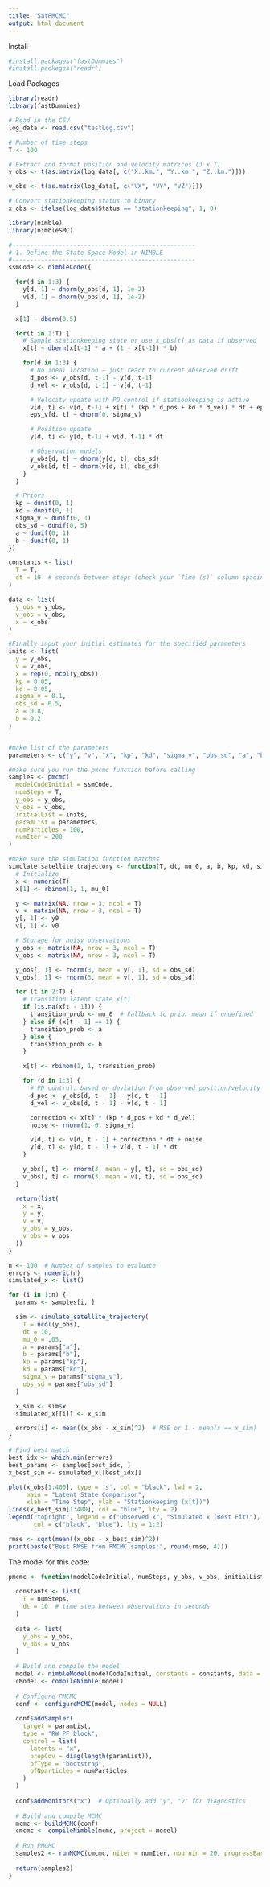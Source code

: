 ```yaml
---
title: "SatPMCMC"
output: html_document
---
```


Install
```r
#install.packages("fastDummies")
#install.packages("readr")
```

Load Packages
```r
library(readr)
library(fastDummies)
```


```r
# Read in the CSV
log_data <- read.csv("testLog.csv")

# Number of time steps
T <- 100

# Extract and format position and velocity matrices (3 x T)
y_obs <- t(as.matrix(log_data[, c("X..km.", "Y..km.", "Z..km.")]))

v_obs <- t(as.matrix(log_data[, c("VX", "VY", "VZ")]))

# Convert stationkeeping status to binary
x_obs <- ifelse(log_data$Status == "stationkeeping", 1, 0)

```


```r
library(nimble)
library(nimbleSMC)

#---------------------------------------------------
# 1. Define the State Space Model in NIMBLE
#---------------------------------------------------
ssmCode <- nimbleCode({

  for(d in 1:3) {
    y[d, 1] ~ dnorm(y_obs[d, 1], 1e-2)
    v[d, 1] ~ dnorm(v_obs[d, 1], 1e-2)
  }

  x[1] ~ dbern(0.5)

  for(t in 2:T) {
    # Sample stationkeeping state or use x_obs[t] as data if observed
    x[t] ~ dbern(x[t-1] * a + (1 - x[t-1]) * b)

    for(d in 1:3) {
      # No ideal location — just react to current observed drift
      d_pos <- y_obs[d, t-1] - y[d, t-1]
      d_vel <- v_obs[d, t-1] - v[d, t-1]

      # Velocity update with PD control if stationkeeping is active
      v[d, t] <- v[d, t-1] + x[t] * (kp * d_pos + kd * d_vel) * dt + eps_v[d, t]
      eps_v[d, t] ~ dnorm(0, sigma_v)

      # Position update
      y[d, t] <- y[d, t-1] + v[d, t-1] * dt

      # Observation models
      y_obs[d, t] ~ dnorm(y[d, t], obs_sd)
      v_obs[d, t] ~ dnorm(v[d, t], obs_sd)
    }
  }

  # Priors
  kp ~ dunif(0, 1)
  kd ~ dunif(0, 1)
  sigma_v ~ dunif(0, 1)
  obs_sd ~ dunif(0, 5)
  a ~ dunif(0, 1)
  b ~ dunif(0, 1)
})


```



```r
constants <- list(
  T = T,
  dt = 10  # seconds between steps (check your `Time (s)` column spacing)
)

data <- list(
  y_obs = y_obs,
  v_obs = v_obs,
  x = x_obs
)
```

```r
#Finally input your initial estimates for the specified parameters
inits <- list(
  y = y_obs,
  v = v_obs,
  x = rep(0, ncol(y_obs)),
  kp = 0.05,
  kd = 0.05,
  sigma_v = 0.1,
  obs_sd = 0.5,
  a = 0.8,
  b = 0.2
)


#make list of the parameters
parameters <- c("y", "v", "x", "kp", "kd", "sigma_v", "obs_sd", "a", "b")
```


```r
#make sure you run the pmcmc function before calling
samples <- pmcmc(
  modelCodeInitial = ssmCode,
  numSteps = T,
  y_obs = y_obs,
  v_obs = v_obs,
  initialList = inits,
  paramList = parameters,
  numParticles = 100,
  numIter = 200
)
```




```r
#make sure the simulation function matches
simulate_satellite_trajectory <- function(T, dt, mu_0, a, b, kp, kd, sigma_v, obs_sd, y0 = rep(0, 3), v0 = rep(0, 3)) {
  # Initialize
  x <- numeric(T)
  x[1] <- rbinom(1, 1, mu_0)

  y <- matrix(NA, nrow = 3, ncol = T)
  v <- matrix(NA, nrow = 3, ncol = T)
  y[, 1] <- y0
  v[, 1] <- v0

  # Storage for noisy observations
  y_obs <- matrix(NA, nrow = 3, ncol = T)
  v_obs <- matrix(NA, nrow = 3, ncol = T)

  y_obs[, 1] <- rnorm(3, mean = y[, 1], sd = obs_sd)
  v_obs[, 1] <- rnorm(3, mean = v[, 1], sd = obs_sd)

  for (t in 2:T) {
    # Transition latent state x[t]
    if (is.na(x[t - 1])) {
      transition_prob <- mu_0  # Fallback to prior mean if undefined
    } else if (x[t - 1] == 1) {
      transition_prob <- a
    } else {
      transition_prob <- b
    }

    x[t] <- rbinom(1, 1, transition_prob)

    for (d in 1:3) {
      # PD control: based on deviation from observed position/velocity at t-1
      d_pos <- y_obs[d, t - 1] - y[d, t - 1]
      d_vel <- v_obs[d, t - 1] - v[d, t - 1]

      correction <- x[t] * (kp * d_pos + kd * d_vel)
      noise <- rnorm(1, 0, sigma_v)

      v[d, t] <- v[d, t - 1] + correction * dt + noise
      y[d, t] <- y[d, t - 1] + v[d, t - 1] * dt
    }

    y_obs[, t] <- rnorm(3, mean = y[, t], sd = obs_sd)
    v_obs[, t] <- rnorm(3, mean = v[, t], sd = obs_sd)
  }

  return(list(
    x = x,
    y = y,
    v = v,
    y_obs = y_obs,
    v_obs = v_obs
  ))
}

```

```r
n <- 100  # Number of samples to evaluate
errors <- numeric(n)
simulated_x <- list()

for (i in 1:n) {
  params <- samples[i, ]

  sim <- simulate_satellite_trajectory(
    T = ncol(y_obs),
    dt = 10,
    mu_0 = .05,
    a = params["a"],
    b = params["b"],
    kp = params["kp"],
    kd = params["kd"],
    sigma_v = params["sigma_v"],
    obs_sd = params["obs_sd"]
  )

  x_sim <- sim$x
  simulated_x[[i]] <- x_sim

  errors[i] <- mean((x_obs - x_sim)^2)  # MSE or 1 - mean(x == x_sim)
}

# Find best match
best_idx <- which.min(errors)
best_params <- samples[best_idx, ]
x_best_sim <- simulated_x[[best_idx]]

```




```r
plot(x_obs[1:400], type = 's', col = "black", lwd = 2,
     main = "Latent State Comparison",
     xlab = "Time Step", ylab = "Stationkeeping (x[t])")
lines(x_best_sim[1:400], col = "blue", lty = 2)
legend("topright", legend = c("Observed x", "Simulated x (Best Fit)"),
       col = c("black", "blue"), lty = 1:2)

```

```r
rmse <- sqrt(mean((x_obs - x_best_sim)^2))
print(paste("Best RMSE from PMCMC samples:", round(rmse, 4)))
```

The model for this code:
```r
pmcmc <- function(modelCodeInitial, numSteps, y_obs, v_obs, initialList, paramList, numParticles, numIter) {
  
  constants <- list(
    T = numSteps,
    dt = 10  # time step between observations in seconds
  )
  
  data <- list(
    y_obs = y_obs,
    v_obs = v_obs
  )
  
  # Build and compile the model
  model <- nimbleModel(modelCodeInitial, constants = constants, data = data, inits = initialList, check = TRUE)
  cModel <- compileNimble(model)
  
  # Configure PMCMC
  conf <- configureMCMC(model, nodes = NULL)
  
  conf$addSampler(
    target = paramList,
    type = "RW_PF_block",
    control = list(
      latents = "x",
      propCov = diag(length(paramList)),
      pfType = "bootstrap",
      pfNparticles = numParticles
    )
  )
  
  conf$addMonitors("x")  # Optionally add "y", "v" for diagnostics
  
  # Build and compile MCMC
  mcmc <- buildMCMC(conf)
  cmcmc <- compileNimble(mcmc, project = model)
  
  # Run PMCMC
  samples2 <- runMCMC(cmcmc, niter = numIter, nburnin = 20, progressBar = TRUE)
  
  return(samples2)
}

```




